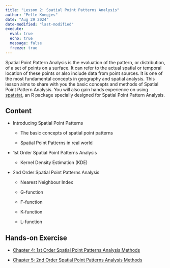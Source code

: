 ```yaml
---
title: "Lesson 2: Spatial Point Patterns Analysis"
author: "Pelle Knegjes"
date: "Aug 29 2024"
date-modified: "last-modified"
execute: 
  eval: true
  echo: true
  message: false
  freeze: true
---
```


Spatial Point Pattern Analysis is the evaluation of the pattern, or distribution, of a set of points on a surface. It can refer to the actual spatial or temporal location of these points or also include data from point sources. It is one of the most fundamental concepts in geography and spatial analysis. This lesson aims to share with you the basic concepts and methods of Spatial Point Pattern Analysis. You will also gain hands experience on using [spatstat](https://cran.r-project.org/web/packages/spatstat/index.html), an R package specially designed for Spatial Point Pattern Analysis.

## **Content**

-   Introducing Spatial Point Patterns

    -   The basic concepts of spatial point patterns

    -   Spatial Point Patterns in real world

-   1st Order Spatial Point Patterns Analysis

    -   Kernel Density Estimation (KDE)

-   2nd Order Spatial Point Patterns Analysis

    -   Nearest Neighbour Index

    -   G-function

    -   F-function

    -   K-function

    -   L-function

## **Hands-on Exercise**

-   [Chapter 4: 1st Order Spatial Point Patterns Analysis Methods](1rst_OrderSpatialPointPatterns.html)

-   [Chapter 5: 2nd Order Spatial Point Patterns Analysis Methods](2nd_OrderSpatialPointPatterns.html)
